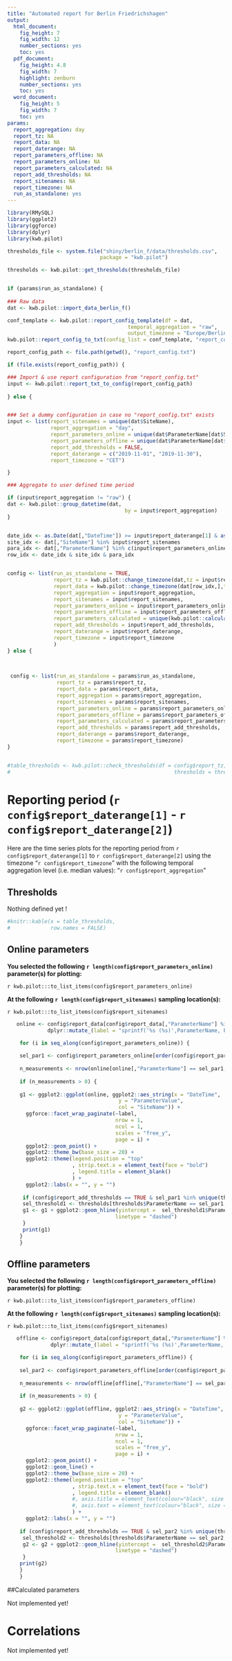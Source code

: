 ```yaml
---
title: "Automated report for Berlin Friedrichshagen"
output:
  html_document:
    fig_height: 7
    fig_width: 12
    number_sections: yes
    toc: yes
  pdf_document:
    fig_height: 4.8
    fig_width: 7  
    highlight: zenburn
    number_sections: yes
    toc: yes
  word_document:
    fig_height: 5
    fig_width: 7
    toc: yes
params:
  report_aggregation: day
  report_tz: NA
  report_data: NA
  report_daterange: NA
  report_parameters_offline: NA
  report_parameters_online: NA
  report_parameters_calculated: NA
  report_add_thresholds: NA
  report_sitenames: NA
  report_timezone: NA
  run_as_standalone: yes
---
```


```r
library(RMySQL)
library(ggplot2)
library(ggforce)
library(dplyr)
library(kwb.pilot)

thresholds_file <- system.file("shiny/berlin_f/data/thresholds.csv",
                              package = "kwb.pilot")

thresholds <- kwb.pilot::get_thresholds(thresholds_file)


if (params$run_as_standalone) {
  
### Raw data
dat <- kwb.pilot::import_data_berlin_f()

conf_template <- kwb.pilot::report_config_template(df = dat,
                                       temporal_aggregation = "raw", 
                                       output_timezone = "Europe/Berlin")
kwb.pilot::report_config_to_txt(config_list = conf_template, "report_config_template.txt")

report_config_path <- file.path(getwd(), "report_config.txt")

if (file.exists(report_config_path)) {

### Import & use report configuration from "report_config.txt"
input <- kwb.pilot::report_txt_to_config(report_config_path)
  
} else {


### Set a dummy configuration in case no "report_config.txt" exists 
input <- list(report_sitenames = unique(dat$SiteName),
              report_aggregation = "day",
              report_parameters_online = unique(dat$ParameterName[dat$Source == "online"])[1],
              report_parameters_offline = unique(dat$ParameterName[dat$Source == "offline"])[6],
              report_add_thresholds = FALSE,
              report_daterange = c("2019-11-01", "2019-11-30"),
              report_timezone = "CET")

}

### Aggregate to user defined time period

if (input$report_aggregation != "raw") {
dat <- kwb.pilot::group_datetime(dat,
                                      by = input$report_aggregation)
}


date_idx <- as.Date(dat[,"DateTime"]) >= input$report_daterange[1] & as.Date(dat[,"DateTime"]) <= input$report_daterange[2]
site_idx <- dat[,"SiteName"] %in% input$report_sitenames
para_idx <- dat[,"ParameterName"] %in% c(input$report_parameters_online, input$report_parameters_offline)
row_idx <- date_idx & site_idx & para_idx


config <- list(run_as_standalone = TRUE,
               report_tz = kwb.pilot::change_timezone(dat,tz = input$report_timezone)[date_idx,],
               report_data = kwb.pilot::change_timezone(dat[row_idx,],tz = input$report_timezone), 
               report_aggregation = input$report_aggregation,
               report_sitenames = input$report_sitenames,
               report_parameters_online = input$report_parameters_online,
               report_parameters_offline = input$report_parameters_offline,
               report_parameters_calculated = unique(kwb.pilot::calculate_operational_parameters(df = dat)$ParameterName),
               report_add_thresholds = input$report_add_thresholds,
               report_daterange = input$report_daterange,
               report_timezone = input$report_timezone
               )
} else {
  

  
 config <- list(run_as_standalone = params$run_as_standalone,
                report_tz = params$report_tz,
                report_data = params$report_data,
                report_aggregation = params$report_aggregation,
                report_sitenames = params$report_sitenames,
                report_parameters_online = params$report_parameters_online,
                report_parameters_offline = params$report_parameters_offline,
                report_parameters_calculated = params$report_parameters_calculated,
                report_add_thresholds = params$report_add_thresholds,
                report_daterange = params$report_daterange,
                report_timezone = params$report_timezone)
}


#table_thresholds <- kwb.pilot::check_thresholds(df = config$report_tz,
#                                                     thresholds = thresholds)

```

# Reporting period (`r config$report_daterange[1]` -  `r config$report_daterange[2]`)
Here are the time series plots for the reporting period from `r config$report_daterange[1]` to  `r config$report_daterange[2]`
using the timezone "`r config$report_timezone`" with the following temporal aggregation 
level (i.e. median values): "`r config$report_aggregation`"


## Thresholds

Nothing defined yet !

```r


#knitr::kable(x = table_thresholds, 
#             row.names = FALSE)
```

## Online parameters
**You selected the following `r length(config$report_parameters_online)` parameter(s) for plotting:**

`r kwb.pilot:::to_list_items(config$report_parameters_online)`


**At the following `r length(config$report_sitenames)` sampling location(s):**

`r kwb.pilot:::to_list_items(config$report_sitenames)`



```r

   online <- config$report_data[config$report_data[,"ParameterName"] %in% config$report_parameters_online,] %>% 
             dplyr::mutate_(label = "sprintf('%s (%s)',ParameterName, ParameterUnit)")

    for (i in seq_along(config$report_parameters_online)) {
      
    sel_par1 <- config$report_parameters_online[order(config$report_parameters_online)][i]
      
    n_measurements <- nrow(online[online[,"ParameterName"] == sel_par1,])
    
    if (n_measurements > 0) {
    
    g1 <- ggplot2::ggplot(online, ggplot2::aes_string(x = "DateTime",
                                    y = "ParameterValue",
                                    col = "SiteName")) +
      ggforce::facet_wrap_paginate(~label,
                                   nrow = 1,
                                   ncol = 1,
                                   scales = "free_y",
                                   page = i) +
      ggplot2::geom_point() +  
      ggplot2::theme_bw(base_size = 20) +
      ggplot2::theme(legend.position = "top"
                     , strip.text.x = element_text(face = "bold")
                     , legend.title = element_blank()
                     ) +
      ggplot2::labs(x = "", y = "")
    
     if (config$report_add_thresholds == TRUE & sel_par1 %in% unique(thresholds$ParameterName)) {
     sel_threshold1 <- thresholds[thresholds$ParameterName == sel_par1,]
     g1 <- g1 + ggplot2::geom_hline(yintercept =  sel_threshold1$ParameterThreshold, 
                                   linetype = "dashed")   
     } 
     print(g1) 
    }
    }
```

## Offline parameters

**You selected the following `r length(config$report_parameters_offline)` parameter(s) for plotting:**

`r kwb.pilot:::to_list_items(config$report_parameters_offline)`

**At the following `r length(config$report_sitenames)` sampling location(s):**

`r kwb.pilot:::to_list_items(config$report_sitenames)`



```r

   offline <- config$report_data[config$report_data[,"ParameterName"] %in% config$report_parameters_offline,] %>% 
              dplyr::mutate_(label = "sprintf('%s (%s)',ParameterName, ParameterUnit)")

    for (i in seq_along(config$report_parameters_offline)) {
      
    sel_par2 <- config$report_parameters_offline[order(config$report_parameters_offline)][i]
      
    n_measurements <- nrow(offline[offline[,"ParameterName"] == sel_par2,])
    
    if (n_measurements > 0) {
    
    g2 <- ggplot2::ggplot(offline, ggplot2::aes_string(x = "DateTime",
                                    y = "ParameterValue",
                                    col = "SiteName")) +
      ggforce::facet_wrap_paginate(~label,
                                   nrow = 1,
                                   ncol = 1,
                                   scales = "free_y",
                                   page = i) +
      ggplot2::geom_point() +
      ggplot2::geom_line() +
      ggplot2::theme_bw(base_size = 20) +
      ggplot2::theme(legend.position = "top" 
                     , strip.text.x = element_text(face = "bold") 
                     , legend.title = element_blank()
                     #, axis.title = element_text(colour="black", size = 20)
                     #, axis.text = element_text(colour="black", size = 20)
                     ) +
      ggplot2::labs(x = "", y = "")
    
    if (config$report_add_thresholds == TRUE & sel_par2 %in% unique(thresholds$ParameterName)) {
     sel_threshold2 <- thresholds[thresholds$ParameterName == sel_par2,]
     g2 <- g2 + ggplot2::geom_hline(yintercept =  sel_threshold2$ParameterThreshold, 
                                   linetype = "dashed")   
     } 
    print(g2) 
    }
    }
```

##Calculated parameters

Not implemented yet!

# Correlations

Not implemented yet!



